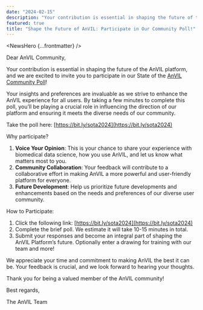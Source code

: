 ```yaml
---
date: "2024-02-15"
description: "Your contribution is essential in shaping the future of the AnVIL platform, and we are excited to invite you to participate in our State of the AnVIL Community Poll!"
featured: true
title: "Shape the Future of AnVIL: Participate in Our Community Poll!"
---
```


<NewsHero {...frontmatter} />

Dear AnVIL Community,

Your contribution is essential in shaping the future of the AnVIL platform, and we are excited to invite you to participate in our State of the [AnVIL Community Poll](https://docs.google.com/forms/d/e/1FAIpQLSfITA3IP-4sigkjQKXB83F4wbz2Qad1GdheYgbg8_G6-AM1bw/viewform)!

Your insights and preferences are invaluable as we strive to enhance the AnVIL experience for all users. By taking a few minutes to complete this poll, you’ll be playing a crucial role in influencing the direction of our platform and ensuring it meets the diverse needs of our community.

Take the poll here: [https://bit.ly/sota2024](https://bit.ly/sota2024)

Why participate?

1. **Voice Your Opinion**: This is your chance to share your experience with biomedical data science, how you use AnVIL, and let us know what matters most to you.
2. **Community Collaboration**: Your feedback will contribute to a collaborative effort in making AnVIL a more powerful and user-friendly platform for everyone.
3. **Future Development**: Help us prioritize future developments and enhancements based on the needs and preferences of our diverse user community.

How to Participate:

1. Click the following link: [https://bit.ly/sota2024](https://bit.ly/sota2024)
2. Complete the brief poll. We estimate it will take 10-15 minutes in total.
3. Submit your responses and become an integral part of shaping the AnVIL Platform’s future. Optionally enter a drawing for training with our team and more!

We appreciate your time and commitment to making AnVIL the best it can be. Your feedback is crucial, and we look forward to hearing your thoughts.

Thank you for being a valued member of the AnVIL community!

Best regards,

The AnVIL Team
